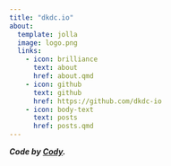 ```yaml
---
title: "dkdc.io"
about:
  template: jolla
  image: logo.png
  links:
    - icon: brilliance
      text: about
      href: about.qmd
    - icon: github
      text: github
      href: https://github.com/dkdc-io
    - icon: body-text
      text: posts
      href: posts.qmd
---
```


***Code by [Cody](https://github.com/lostmygithubaccount).***
